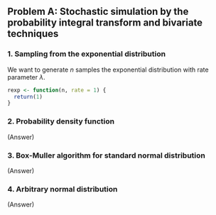 ## Problem A: Stochastic simulation by the probability integral transform and bivariate techniques


### 1. Sampling from the exponential distribution

We want to generate $n$ samples the exponential distribution with rate parameter $\lambda$.

```r
rexp <- function(n, rate = 1) {
  return(1)
}
```


### 2. Probability density function

(Answer)


### 3. Box-Muller algorithm for standard normal distribution

(Answer)


### 4. Arbitrary normal distribution

(Answer)
